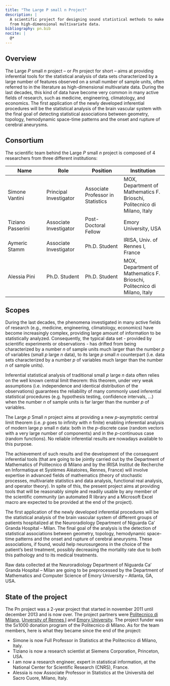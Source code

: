 ```yaml
---
title: "The Large P small n Project"
description: |
  A scientific project for designing sound statistical methods to make inference
  from high-dimensional multivariate data.
bibliography: pn.bib
nocite: |
  @*
---
```


## Overview

The Large $P$ small $n$ project -- or $Pn$ project for short -- aims at
providing inferential tools for the statistical analysis of data sets
characterized by a large number of features observed on a small number
of sample units, often referred to in the literature as high-dimensional
multivariate data. During the last decades, this kind of data have
become very common in many active fields of research, such as medicine,
engineering, climatology, and economics. The first application of the
newly developed inferential procedures will be the statistical analysis
of the brain vascular system with the final goal of detecting
statistical associations between geometry, topology, hemodynamic
space-time patterns and the onset and rupture of cerebral aneurysms.

## Consortium

The scientific team behind the Large $P$ small $n$ project is composed
of $4$ researchers from three different institutions:

| Name              | Role                   | Position                          | Institution                                                              |
|------------------|------------------|------------------|--------------------|
| Simone Vantini    | Principal Investigator | Associate Professor in Statistics | MOX, Department of Mathematics F. Brioschi, Politecnico di Milano, Italy |
| Tiziano Passerini | Associate Investigator | Post-Doctoral Fellow              | Emory University, USA                                                    |
| Aymeric Stamm     | Associate Investigator | Ph.D. Student                     | IRISA, Univ. of Rennes I, France                                         |
| Alessia Pini      | Ph.D. Student          | Ph.D. Student                     | MOX, Department of Mathematics F. Brioschi, Politecnico di Milano, Italy |

## Scopes

During the last decades, the phenomena investigated in many active
fields of research (e.g., medicine, engineering, climatology, economics)
have become increasingly complex, providing large amount of information
to be statistically analyzed. Consequently, the typical data set -
provided by scientific experiments or observations - has drifted from
being characterized by a number $n$ of sample units much larger than the
number $p$ of variables (small $p$ large $n$ data), to its large $p$
small $n$ counterpart (i.e. data sets characterized by a number $p$ of
variables much larger than the number $n$ of sample units).

Inferential statistical analysis of traditional small $p$ large $n$ data
often relies on the well known central limit theorem: this theorem,
under very weak assumptions (i.e. independence and identical
distribution of the observations) guarantees the reliability of many
commonly used inferential statistical procedures (e.g. hypothesis
testing, confidence intervals, ...) when the number $n$ of sample units
is far larger than the number $p$ of variables.

The Large $p$ Small $n$ project aims at providing a new $p$-asymptotic
central limit theorem (i.e. $p$ goes to infinity with $n$ finite)
enabling inferential analysis of modern large $p$ small $n$ data: both
in the $p$-discrete case (random vectors with a very large number of
components) and in the $p$-continuous case (random functions). No
reliable inferential results are nowadays available to this purpose.

The achievement of such results and the development of the consequent
inferential tools (that are going to be jointly carried out by the
Department of Mathematics of Politecnico di Milano and by the IRISA
Institut de Recherche en Informatique et Systèmes Aléatoires, Rennes,
France) will involve expertise in advanced fields of mathematics (theory
of stochastic processes, multivariate statistics and data analysis,
functional real analysis, and operator theory). In spite of this, the
present project aims at providing tools that will be reasonably simple
and readily usable by any member of the scientific community (an
automated R library and a Microsoft Excel macro are expected to be
provided at the end of the project).

The first application of the newly developed inferential procedures will
be the statistical analysis of the brain vascular system of different
groups of patients hospitalized at the Neuroradiology Department of
Niguarda Ca' Granda Hospital -- Milan. The final goal of the analysis is
the detection of statistical associations between geometry, topology,
hemodynamic space-time patterns and the onset and rupture of cerebral
aneurysms. These associations, if found, would help neurosurgeons in the
choice of the patient's best treatment, possibly decreasing the
mortality rate due to both this pathology and to its medical treatments.

Raw data collected at the Neuroradiology Department of Niguarda Ca'
Granda Hospital -- Milan are going to be preprocessed by the Department
of Mathematics and Computer Science of Emory University -- Atlanta, GA,
USA.

## State of the project

The Pn project was a $2$-year project that started in november 2011
until december 2013 and is now over. The project partners were
[Politecnico di Milano](https://www.polimi.it), [Unversity of Rennes
I](https://www.univ-rennes1.fr) and [Emory
University](http://www.emory.edu/home/index.html). The project funder
was the 5x1000 donation program of the Politecnico di Milano. As for the
team members, here is what they became since the end of the project:

-   Simone is now Full Professor in Statistics at the Politecnico di
    Milano, Italy.
-   Tiziano is now a research scientist at Siemens Corporation,
    Princeton, USA.
-   I am now a research engineer, expert in statistical information, at
    the National Center for Scientific Research (CNRS), France.
-   Alessia is now Associate Professor in Statistics at the Università
    del Sacro Cuore, Milano, Italy.

